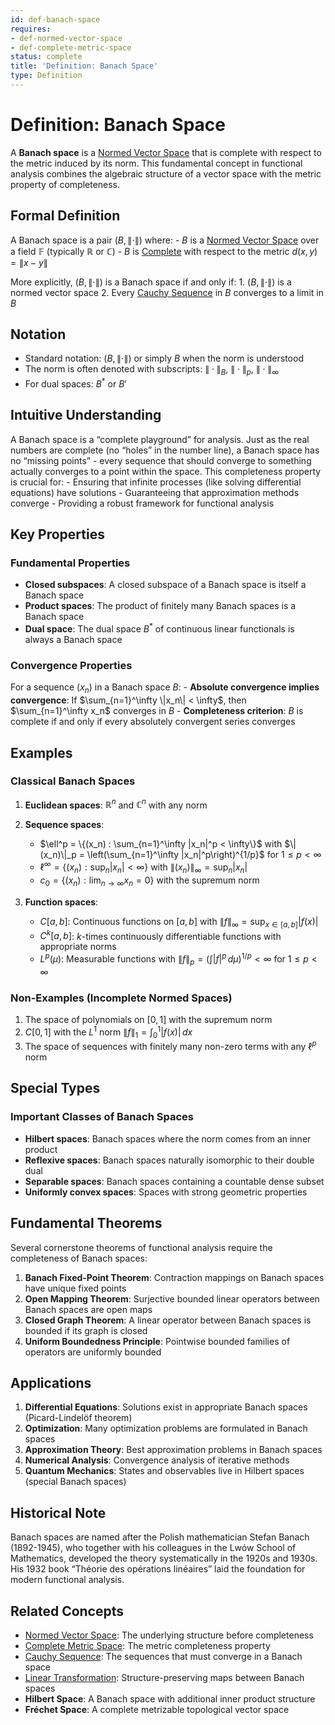 ```yaml
---
id: def-banach-space
requires:
- def-normed-vector-space
- def-complete-metric-space
status: complete
title: 'Definition: Banach Space'
type: Definition
---
```


# Definition: Banach Space {#def-banach-space}

A **Banach space** is a [Normed Vector Space](def-normed-vector-space.qmd) that is complete with respect to the metric induced by its norm. This fundamental concept in functional analysis combines the algebraic structure of a vector space with the metric property of completeness.

## Formal Definition

A Banach space is a pair $(B, \|\cdot\|)$ where:
- $B$ is a [Normed Vector Space](def-normed-vector-space.qmd) over a field $\mathbb{F}$ (typically $\mathbb{R}$ or $\mathbb{C}$)
- $B$ is [Complete](def-complete-metric-space.qmd) with respect to the metric $d(x,y) = \|x - y\|$

More explicitly, $(B, \|\cdot\|)$ is a Banach space if and only if:
1. $(B, \|\cdot\|)$ is a normed vector space
2. Every [Cauchy Sequence](def-cauchy-sequence.qmd) in $B$ converges to a limit in $B$

## Notation

- Standard notation: $(B, \|\cdot\|)$ or simply $B$ when the norm is understood
- The norm is often denoted with subscripts: $\|\cdot\|_B$, $\|\cdot\|_p$, $\|\cdot\|_\infty$
- For dual spaces: $B^*$ or $B'$

## Intuitive Understanding

A Banach space is a "complete playground" for analysis. Just as the real numbers are complete (no "holes" in the number line), a Banach space has no "missing points" - every sequence that should converge to something actually converges to a point within the space. This completeness property is crucial for:
- Ensuring that infinite processes (like solving differential equations) have solutions
- Guaranteeing that approximation methods converge
- Providing a robust framework for functional analysis

## Key Properties

### Fundamental Properties

- **Closed subspaces**: A closed subspace of a Banach space is itself a Banach space
- **Product spaces**: The product of finitely many Banach spaces is a Banach space
- **Dual space**: The dual space $B^*$ of continuous linear functionals is always a Banach space

### Convergence Properties

For a sequence $(x_n)$ in a Banach space $B$:
- **Absolute convergence implies convergence**: If $\sum_{n=1}^\infty \|x_n\| < \infty$, then $\sum_{n=1}^\infty x_n$ converges in $B$
- **Completeness criterion**: $B$ is complete if and only if every absolutely convergent series converges

## Examples

### Classical Banach Spaces

1. **Euclidean spaces**: $\mathbb{R}^n$ and $\mathbb{C}^n$ with any norm

2. **Sequence spaces**:
   - $\ell^p = \{(x_n) : \sum_{n=1}^\infty |x_n|^p < \infty\}$ with $\|(x_n)\|_p = \left(\sum_{n=1}^\infty |x_n|^p\right)^{1/p}$ for $1 \leq p < \infty$
   - $\ell^\infty = \{(x_n) : \sup_n |x_n| < \infty\}$ with $\|(x_n)\|_\infty = \sup_n |x_n|$
   - $c_0 = \{(x_n) : \lim_{n \to \infty} x_n = 0\}$ with the supremum norm

3. **Function spaces**:
   - $C[a,b]$: Continuous functions on $[a,b]$ with $\|f\|_\infty = \sup_{x \in [a,b]} |f(x)|$
   - $C^k[a,b]$: $k$-times continuously differentiable functions with appropriate norms
   - $L^p(\mu)$: Measurable functions with $\|f\|_p = \left(\int |f|^p \, d\mu\right)^{1/p} < \infty$ for $1 \leq p < \infty$

### Non-Examples (Incomplete Normed Spaces)

1. The space of polynomials on $[0,1]$ with the supremum norm
2. $C[0,1]$ with the $L^1$ norm $\|f\|_1 = \int_0^1 |f(x)| \, dx$
3. The space of sequences with finitely many non-zero terms with any $\ell^p$ norm

## Special Types

### Important Classes of Banach Spaces

- **Hilbert spaces**: Banach spaces where the norm comes from an inner product
- **Reflexive spaces**: Banach spaces naturally isomorphic to their double dual
- **Separable spaces**: Banach spaces containing a countable dense subset
- **Uniformly convex spaces**: Spaces with strong geometric properties

## Fundamental Theorems

Several cornerstone theorems of functional analysis require the completeness of Banach spaces:

1. **Banach Fixed-Point Theorem**: Contraction mappings on Banach spaces have unique fixed points
2. **Open Mapping Theorem**: Surjective bounded linear operators between Banach spaces are open maps
3. **Closed Graph Theorem**: A linear operator between Banach spaces is bounded if its graph is closed
4. **Uniform Boundedness Principle**: Pointwise bounded families of operators are uniformly bounded

## Applications

1. **Differential Equations**: Solutions exist in appropriate Banach spaces (Picard-Lindelöf theorem)
2. **Optimization**: Many optimization problems are formulated in Banach spaces
3. **Approximation Theory**: Best approximation problems in Banach spaces
4. **Numerical Analysis**: Convergence analysis of iterative methods
5. **Quantum Mechanics**: States and observables live in Hilbert spaces (special Banach spaces)

## Historical Note

Banach spaces are named after the Polish mathematician Stefan Banach (1892-1945), who together with his colleagues in the Lwów School of Mathematics, developed the theory systematically in the 1920s and 1930s. His 1932 book "Théorie des opérations linéaires" laid the foundation for modern functional analysis.

## Related Concepts

- [Normed Vector Space](def-normed-vector-space.qmd): The underlying structure before completeness
- [Complete Metric Space](def-complete-metric-space.qmd): The metric completeness property
- [Cauchy Sequence](def-cauchy-sequence.qmd): The sequences that must converge in a Banach space
- [Linear Transformation](../algebra/def-linear-transformation.qmd): Structure-preserving maps between Banach spaces
- **Hilbert Space**: A Banach space with additional inner product structure
- **Fréchet Space**: A complete metrizable topological vector space
